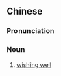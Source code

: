 {{also|许愿井}}
==Chinese==
{{zh-forms|s=许愿井|type=21}}

===Pronunciation===
{{zh-pron
|m=xǔyuànjǐng
|cat=n
}}

===Noun===
{{zh-noun}}

# [[wishing well]]
